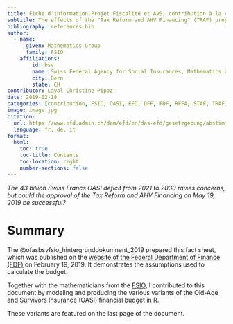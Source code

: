```yaml
---
title: Fiche d'information Projet Fiscalité et AVS, contribution à la couverture du besoin financier de l’AVS
subtitle: The effects of the "Tax Reform and AHV Financing" (TRAF) proposal on the stabilization of the OASI.
bibliography: references.bib
author:
  - name: 
      given: Mathematics Group
      family: FSIO
    affiliations:
        id: bsv
        name: Swiss Federal Agency for Social Insurances, Mathematics Group
        city: Bern
        state: CH
contributor: Layal Christine Pipoz
date: 2019-02-18
categories: [contribution, FSIO, OASI, EFD, DFF, FDF, RFFA, STAF, TRAF, R]
image: image.jpg
citation: 
  url: https://www.efd.admin.ch/dam/efd/en/das-efd/gesetzgebung/abstimmungen/ahv-hintergrund-berechnungen.pdf.download.pdf/20190218%20DE%20STAF%20Hintergrund%20Berechnungen%2020190215.pdf
  language: fr, de, it 
format:
  html:
    toc: true
    toc-title: Contents
    toc-location: right
    number-sections: false
---
```


*The 43 billion Swiss Francs OASI deficit from 2021 to 2030 raises concerns, but could the approval of the Tax Reform and AHV Financing on May 19, 2019 be successful?*

# Summary

The @ofasbsvfsio_hintergrunddokumnent_2019 prepared this fact sheet, which was published on the [website of the Federal Department of Finance (FDF)](https://www.efd.admin.ch/efd/en/home/the-fdf/legislation/votes/tax-reform-ahv-financing/staf-bsv.html) on February 19, 2019. It demonstrates the assumptions used to calculate the budget.

Together with the mathematicians from the [FSIO](https://www.bsv.admin.ch/bsv/en/home.html), I contributed to this document by modeling and producing the various variants of the Old-Age and Survivors Insurance (OASI) financial budget in R.

These variants are featured on the last page of the document.
